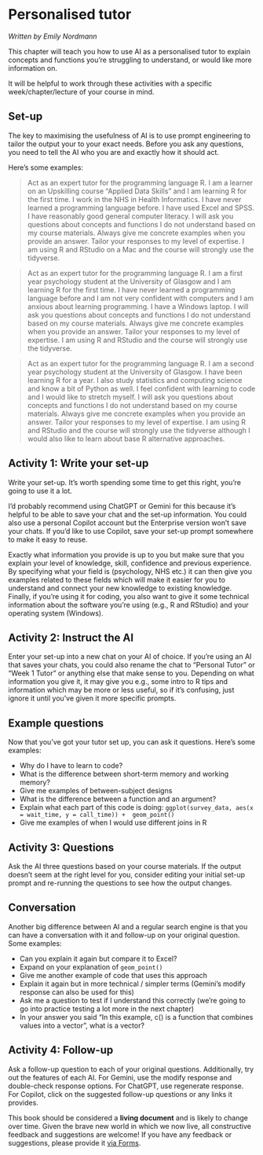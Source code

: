 
# Personalised tutor

*Written by Emily Nordmann*

This chapter will teach you how to use AI as a personalised tutor to explain concepts and functions you're struggling to understand, or would like more information on.

It will be helpful to work through these activities with a specific week/chapter/lecture of your course in mind.

## Set-up

The key to maximising the usefulness of AI is to use prompt engineering to tailor the output your to your exact needs. Before you ask any questions, you need to tell the AI who you are and exactly how it should act.

Here's some examples:

> Act as an expert tutor for the programming language R. I am a learner on an Upskilling course "Applied Data Skills" and I am learning R for the first time. I work in the NHS in Health Informatics. I have never learned a programming language before. I have used Excel and SPSS. I have reasonably good general computer literacy. I will ask you questions about concepts and functions I do not understand based on my course materials. Always give me concrete examples when you provide an answer. Tailor your responses to my level of expertise. I am using R and RStudio on a Mac and the course will strongly use the tidyverse.

> Act as an expert tutor for the programming language R. I am a first year psychology student at the University of Glasgow and I am learning R for the first time. I have never learned a programming language before and I am not very confident with computers and I am anxious about learning programming. I have a Windows laptop. I will ask you questions about concepts and functions I do not understand based on my course materials. Always give me concrete examples when you provide an answer. Tailor your responses to my level of expertise. I am using R and RStudio and the course will strongly use the tidyverse.

> Act as an expert tutor for the programming language R. I am a second year psychology student at the University of Glasgow. I have been learning R for a year. I also study statistics and computing science and know a bit of Python as well. I feel confident with learning to code and I would like to stretch myself. I will ask you questions about concepts and functions I do not understand based on my course materials. Always give me concrete examples when you provide an answer. Tailor your responses to my level of expertise. I am using R and RStudio and the course will strongly use the tidyverse although I would also like to learn about base R alternative approaches.

## Activity 1: Write your set-up {#sec-setup}

Write your set-up. It's worth spending some time to get this right, you're going to use it a lot.

I'd probably recommend using ChatGPT or Gemini for this because it's helpful to be able to save your chat and the set-up information. You could also use a personal Copilot account but the Enterprise version won't save your chats. If you'd like to use Copilot, save your set-up prompt somewhere to make it easy to reuse.

Exactly what information you provide is up to you but make sure that you explain your level of knowledge, skill, confidence and previous experience. By specifying what your field is (psychology, NHS etc.) it can then give you examples related to these fields which will make it easier for you to understand and connect your new knowledge to existing knowledge. Finally, if you're using it for coding, you also want to give it some technical information about the software you're using (e.g., R and RStudio) and your operating system (Windows).

## Activity 2: Instruct the AI

Enter your set-up into a new chat on your AI of choice. If you're using an AI that saves your chats, you could also rename the chat to "Personal Tutor" or "Week 1 Tutor" or anything else that make sense to you. Depending on what information you give it, it may give you e.g., some intro to R tips and information which may be more or less useful, so if it's confusing, just ignore it until you've given it more specific prompts.

## Example questions

Now that you've got your tutor set up, you can ask it questions. Here's some examples:

* Why do I have to learn to code?
* What is the difference between short-term memory and working memory?
* Give me examples of between-subject designs
* What is the difference between a function and an argument?
* Explain what each part of this code is doing: `ggplot(survey_data, aes(x = wait_time, y = call_time)) +  geom_point()`
* Give me examples of when I would use different joins in R

## Activity 3: Questions

Ask the AI three questions based on your course materials. If the output doesn't seem at the right level for you, consider editing your initial set-up prompt and re-running the questions to see how the output changes.


## Conversation

Another big difference between AI and a regular search engine is that you can have a conversation with it and follow-up on your original question. Some examples:

* Can you explain it again but compare it to Excel?
* Expand on your explanation of `geom_point()`
* Give me another example of code that uses this approach
* Explain it again but in more technical / simpler terms (Gemini's modify response can also be used for this)
* Ask me a question to test if I understand this correctly (we're going to go into practice testing a lot more in the next chapter)
* In your answer you said "In this example, c() is a function that combines values into a vector", what is a vector?

## Activity 4: Follow-up

Ask a follow-up question to each of your original questions. Additionally, try out the features of each AI. For Gemini, use the modify response and double-check response options. For ChatGPT, use regenerate response. For Copilot, click on the suggested follow-up questions or any links it provides.


::: {.callout-caution}
This book should be considered a **living document** and is likely to change over time. Given the brave new world in which we now live, all constructive feedback and suggestions are welcome! If you have any feedback or suggestions, please provide it [via Forms](https://forms.office.com/Pages/ResponsePage.aspx?id=KVxybjp2UE-B8i4lTwEzyKAHhjrab3lLkx60RR1iKjNUM0VCMUUxUUFLMTdNM0JTS09PSDg2SFQ3US4u).
:::



